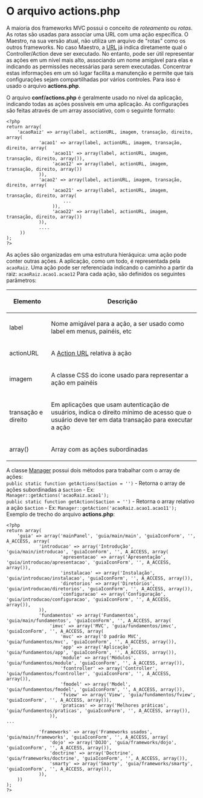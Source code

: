 <text xml:space="preserve">
= O arquivo actions.php =
A maioria dos frameworks MVC possui o conceito de ''roteamento'' ou ''rotas''. As rotas são usadas para associar uma URL com uma ação específica.
O Maestro, na sua versão atual, não utiliza um arquivo de "rotas" como os outros frameworks. No caso Maestro, a [[>guia/controller/urlformat|URL]] já indica diretamente qual o Controller/Action deve ser executado.
No entanto, pode ser útil representar as ações em um nível mais alto, associando um nome amigável para elas e indicando as permissões necessárias para serem executadas. Concentrar estas informações em um só lugar facilita a manutenção e permite que tais configurações sejam compartilhadas por vários controles. Para isso é usado o arquivo '''actions.php'''.

O arquivo '''conf/actions.php''' é geralmente usado no nível da aplicação, indicando todas as ações possíveis em uma aplicação. 
As configurações são feitas através de um array associativo, com o seguinte formato:


<pre lang="php">
<?php
return array(
    'acaoRaiz' => array(label, actionURL, imagem, transação, direito, array(
            'acao1' => array(label, actionURL, imagem, transação, direito, array(
                 'acao11' => array(label, actionURL, imagem, transação, direito, array()),
                 'acao12' => array(label, actionURL, imagem, transação, direito, array())
            )),
            'acao2' => array(label, actionURL, imagem, transação, direito, array(
                 'acao21' => array(label, actionURL, imagem, transação, direito, array(
                     ...
                 )),
                 'acao22' => array(label, actionURL, imagem, transação, direito, array())
            )),
            ....
     ))
);
?>
</pre>
As ações são organizadas em uma estrutura hieráquica: uma ação pode conter outras ações. A aplicação, como um todo, é representada pela <code>acaoRaiz</code>. Uma ação pode ser referenciada indicando o caminho a partir da raiz: <code>acaoRaiz.acao1.acao12</code>
Para cada ação, são definidos os seguintes parâmetros:

{|
!Elemento!!Descrição
|-
|label||Nome amigável para a ação, a ser usado como label em menus, painéis, etc
|-
|actionURL||A [[>guia/controller/actionsurl|Action URL]] relativa à ação
|-
|imagem||A classe CSS do icone usado para representar a ação em painéis
|-
|transação e direito||Em aplicações que usam autenticação de usuários, indica o direito mínimo de acesso que o usuário deve ter em data transação para executar a ação
|-
|array()|| Array com as ações subordinadas
|}

A classe [[>guia/servicos/manager|Manager]] possui dois métodos para trabalhar com o array de ações:
<br/>
<code>public static function getActions($action = '')</code>
- Retorna o array de ações subordinadas a <code>$action</code>
- Ex: <code>Manager::getActions('acaoRaiz.acao1');</code>
<br/>

<code>public static function getAction($action = '')</code>
- Retorna o array relativo a ação <code>$action</code>
- Ex: <code>Manager::getAction('acaoRaiz.acao1.acao11');</code>
<br/>

Exemplo de trecho do arquivo '''actions.php''':

<pre lang="php">
<?php
return array(
    'guia' => array('mainPanel', 'guia/main/main', 'guiaIconForm', '', A_ACCESS, array(
            'introducao' => array('Introdução', 'guia/main/introducao', 'guiaIconForm', '', A_ACCESS, array(
                    'apresentacao' => array('Apresentação', 'guia/introducao/apresentacao', 'guiaIconForm', '', A_ACCESS, array()),
                    'instalacao' => array('Instalação', 'guia/introducao/instalacao', 'guiaIconForm', '', A_ACCESS, array()),
                    'diretorios' => array('Diretórios', 'guia/introducao/diretorios', 'guiaIconForm', '', A_ACCESS, array()),
                    'configuracao' => array('Configuração', 'guia/introducao/configuracao', 'guiaIconForm', '', A_ACCESS, array()),
            )),
            'fundamentos' => array('Fundamentos', 'guia/main/fundamentos', 'guiaIconForm', '', A_ACCESS, array(
                'imvc' => array('MVC', 'guia/fundamentos/imvc', 'guiaIconForm', '', A_ACCESS, array(
                    'mvc' => array('O padrão MVC', 'guia/fundamentos/mvc', 'guiaIconForm', '', A_ACCESS, array()),
                    'app' => array('Aplicação', 'guia/fundamentos/app', 'guiaIconForm', '', A_ACCESS, array()),
                    'module' => array('Módulos', 'guia/fundamentos/module', 'guiaIconForm', '', A_ACCESS, array()),
                    'fcontroller' => array('Controller', 'guia/fundamentos/fcontroller', 'guiaIconForm', '', A_ACCESS, array()),
                    'fmodel' => array('Model', 'guia/fundamentos/fmodel', 'guiaIconForm', '', A_ACCESS, array()),
                    'fview' => array('View', 'guia/fundamentos/fview', 'guiaIconForm', '', A_ACCESS, array()),
                    'praticas' => array('Melhores práticas', 'guia/fundamentos/praticas', 'guiaIconForm', '', A_ACCESS, array()),
                )),
...

            'frameworks' => array('Frameworks usados', 'guia/main/frameworks', 'guiaIconForm', '', A_ACCESS, array(
                'dojo' => array('DOJO', 'guia/frameworks/dojo', 'guiaIconForm', '', A_ACCESS, array()),
                'doctrine' => array('Doctrine', 'guia/frameworks/doctrine', 'guiaIconForm', '', A_ACCESS, array()),
                'smarty' => array('Smarty', 'guia/frameworks/smarty', 'guiaIconForm', '', A_ACCESS, array()),
            )),
    ))
);
?>
</pre>

</text>